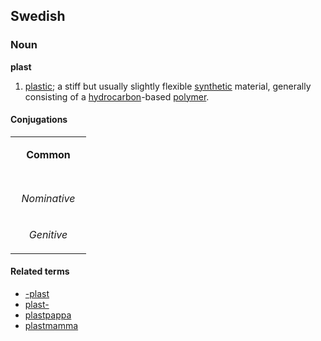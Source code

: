 ==Swedish==
===Noun===
'''plast'''

#[[plastic]]; a stiff but usually slightly flexible [[synthetic]] material, generally consisting of a [[hydrocarbon]]-based [[polymer]].

====Conjugations====
{| border=1 cellspacing=0
| bgcolor="#FFFFF0" colspan=5 align=center | '''Common'''
|-
|- bgcolor="#FFFFF0" align=center
! rowspan=2 | 
| colspan=2 width=105| Singular 
| colspan=2 | Plural
|- bgcolor="#FFFFF0" align=center
| width=105 | ''Indefinite'' 
| width=105 | ''Definite'' 
| width=105 |  ''Indefinite'' 
|  width=105 | ''Definite''
|- align=center
| width=105 bgcolor="#FFFFF0" | ''Nominative'' 
| [[plast]]
| [[plasten]]
| [[plaster]]
| [[plasterna]]
|- align=center
| width=105 bgcolor="#FFFFF0" | ''Genitive'' 
| [[plasts]]
| [[plastens]]
| [[plasters]]
| [[plasternas]]
|}

====Related terms====
*[[-plast]]
*[[plast-]]
*[[plastpappa]]
*[[plastmamma]]